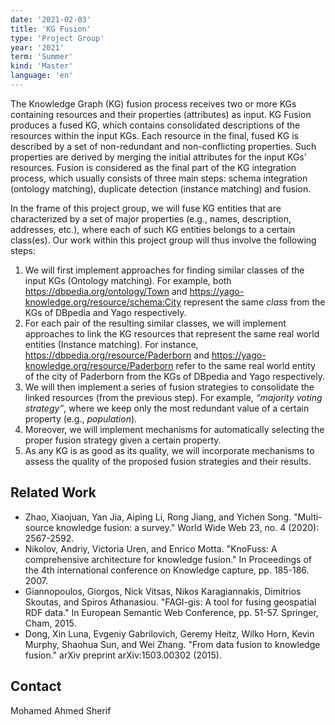 ```yaml
---
date: '2021-02-03'
title: 'KG Fusion'
type: 'Project Group'
year: '2021'
term: 'Summer'
kind: 'Master'
language: 'en'
---
```



The Knowledge Graph (KG) fusion process receives two or more KGs containing resources and their properties (attributes) as input. KG Fusion produces a fused KG, which contains consolidated descriptions of the resources within the input KGs. Each resource in the final, fused KG is described by a set of non-redundant and non-conflicting properties. Such properties are derived by merging the initial attributes for the input  KGs’ resources. Fusion is considered as the final part of the KG integration process, which usually consists of three main steps: schema integration (ontology matching), duplicate detection (instance matching) and fusion.

In the frame of this project group,  we will fuse KG entities that are characterized by a set of major properties (e.g., names, description, addresses, etc.), where each of such KG entities belongs to a certain class(es). Our work within this project group will thus involve the following steps:

1. We will first implement approaches for finding similar classes of the input KGs (Ontology matching). For example, both https://dbpedia.org/ontology/Town and https://yago-knowledge.org/resource/schema:City represent the same *class* from the KGs of DBpedia and Yago respectively.  
2. For each pair of the resulting similar classes, we will implement approaches to link the KG resources that represent the same real world entities (Instance matching). For instance, https://dbpedia.org/resource/Paderborn and https://yago-knowledge.org/resource/Paderborn refer to the same real world entity of the city of Paderborn from the KGs of DBpedia and Yago respectively.
3. We will then implement a series of fusion strategies to consolidate the linked resources (from the previous step). For example, *“majority voting strategy”*, where we keep only the most redundant value of a certain property (e.g., *population*). 
4. Moreover, we will implement mechanisms for automatically selecting the proper fusion strategy given a certain property. 
5. As any KG is as good as its quality, we will incorporate mechanisms to assess the quality of the proposed fusion strategies and their results.

## Related Work
- Zhao, Xiaojuan, Yan Jia, Aiping Li, Rong Jiang, and Yichen Song. "Multi-source knowledge fusion: a survey." World Wide Web 23, no. 4 (2020): 2567-2592.
- Nikolov, Andriy, Victoria Uren, and Enrico Motta. "KnoFuss: A comprehensive architecture for knowledge fusion." In Proceedings of the 4th international conference on Knowledge capture, pp. 185-186. 2007.
- Giannopoulos, Giorgos, Nick Vitsas, Nikos Karagiannakis, Dimitrios Skoutas, and Spiros Athanasiou. "FAGI-gis: A tool for fusing geospatial RDF data." In European Semantic Web Conference, pp. 51-57. Springer, Cham, 2015.
- Dong, Xin Luna, Evgeniy Gabrilovich, Geremy Heitz, Wilko Horn, Kevin Murphy, Shaohua Sun, and Wei Zhang. "From data fusion to knowledge fusion." arXiv preprint arXiv:1503.00302 (2015).

## Contact
<Link to="/MohamedAhmedSherif">Mohamed Ahmed Sherif</Link>


